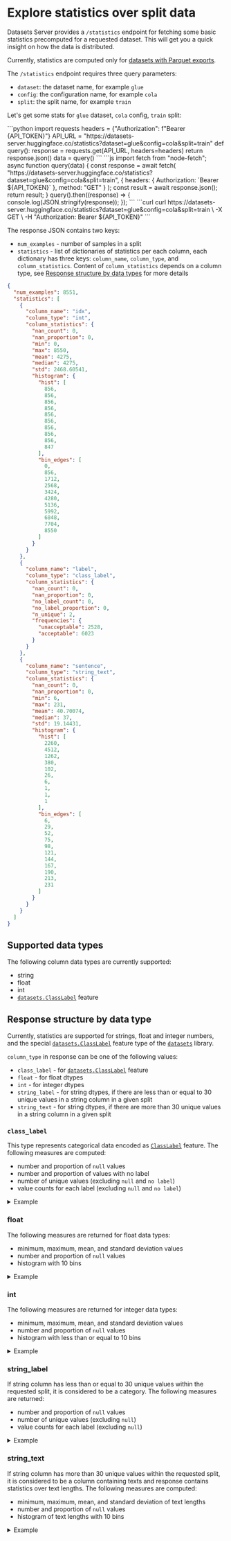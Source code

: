 # Explore statistics over split data

Datasets Server provides a `/statistics` endpoint for fetching some basic statistics precomputed for a requested dataset. This will get you a quick insight on how the data is distributed.

<Tip warning={true}>
  Currently, statistics are computed only for <a href="./parquet">datasets with Parquet exports</a>.
</Tip>

The `/statistics` endpoint requires three query parameters:

- `dataset`: the dataset name, for example `glue`
- `config`: the configuration name, for example `cola`
- `split`: the split name, for example `train`

Let's get some stats for `glue` dataset, `cola` config, `train` split:

<inferencesnippet>
<python>
```python
import requests
headers = {"Authorization": f"Bearer {API_TOKEN}"}
API_URL = "https://datasets-server.huggingface.co/statistics?dataset=glue&config=cola&split=train"
def query():
    response = requests.get(API_URL, headers=headers)
    return response.json()
data = query()
```
</python>
<js>
```js
import fetch from "node-fetch";
async function query(data) {
    const response = await fetch(
        "https://datasets-server.huggingface.co/statistics?dataset=glue&config=cola&split=train",
        {
            headers: { Authorization: `Bearer ${API_TOKEN}` },
            method: "GET"
        }
    );
    const result = await response.json();
    return result;
}
query().then((response) => {
    console.log(JSON.stringify(response));
});
```
</js>
<curl>
```curl
curl https://datasets-server.huggingface.co/statistics?dataset=glue&config=cola&split=train \
        -X GET \
        -H "Authorization: Bearer ${API_TOKEN}"
```
</curl>
</inferencesnippet>

The response JSON contains two keys:
* `num_examples` - number of samples in a split
* `statistics` - list of dictionaries of statistics per each column, each dictionary has three keys: `column_name`, `column_type`, and `column_statistics`. Content of `column_statistics` depends on a column type, see [Response structure by data types](./statistics#response-structure-by-data-type) for more details

```json
{
  "num_examples": 8551,
  "statistics": [
    {
      "column_name": "idx",
      "column_type": "int",
      "column_statistics": {
        "nan_count": 0,
        "nan_proportion": 0,
        "min": 0,
        "max": 8550,
        "mean": 4275,
        "median": 4275,
        "std": 2468.60541,
        "histogram": {
          "hist": [
            856,
            856,
            856,
            856,
            856,
            856,
            856,
            856,
            856,
            847
          ],
          "bin_edges": [
            0,
            856,
            1712,
            2568,
            3424,
            4280,
            5136,
            5992,
            6848,
            7704,
            8550
          ]
        }
      }
    },
    {
      "column_name": "label",
      "column_type": "class_label",
      "column_statistics": {
        "nan_count": 0,
        "nan_proportion": 0,
        "no_label_count": 0,
        "no_label_proportion": 0,
        "n_unique": 2,
        "frequencies": {
          "unacceptable": 2528,
          "acceptable": 6023
        }
      }
    },
    {
      "column_name": "sentence",
      "column_type": "string_text",
      "column_statistics": {
        "nan_count": 0,
        "nan_proportion": 0,
        "min": 6,
        "max": 231,
        "mean": 40.70074,
        "median": 37,
        "std": 19.14431,
        "histogram": {
          "hist": [
            2260,
            4512,
            1262,
            380,
            102,
            26,
            6,
            1,
            1,
            1
          ],
          "bin_edges": [
            6,
            29,
            52,
            75,
            98,
            121,
            144,
            167,
            190,
            213,
            231
          ]
        }
      }
    }
  ]
}
```

## Supported data types

The following column data types are currently supported:

* string
* float
* int
* [`datasets.ClassLabel`](https://huggingface.co/docs/datasets/package_reference/main_classes#datasets.ClassLabel) feature

## Response structure by data type

Currently, statistics are supported for strings, float and integer numbers, and the special [`datasets.ClassLabel`](https://huggingface.co/docs/datasets/package_reference/main_classes#datasets.ClassLabel) feature type of the [`datasets`](https://huggingface.co/docs/datasets/) library.

`column_type` in response can be one of the following values:

* `class_label` - for [`datasets.ClassLabel`](https://huggingface.co/docs/datasets/package_reference/main_classes#datasets.ClassLabel) feature
* `float` - for float dtypes
* `int` - for integer dtypes
* `string_label` - for string dtypes, if there are less than or equal to 30 unique values in a string column in a given split
* `string_text` - for string dtypes, if there are more than 30 unique values in a string column in a given split

### `class_label`

This type represents categorical data encoded as [`ClassLabel`](https://huggingface.co/docs/datasets/package_reference/main_classes#datasets.ClassLabel) feature. The following measures are computed:

* number and proportion of `null` values
* number and proportion of values with no label
* number of unique values (excluding `null` and `no label`)
* value counts for each label (excluding `null` and `no label`)

<details><summary>Example </summary>
<p>

```json
{
  "column_name": "label",
  "column_type": "class_label",
  "column_statistics": {
    "nan_count": 0,
    "nan_proportion": 0,
    "no_label_count": 0,
    "no_label_proportion": 0,
    "n_unique": 2,
    "frequencies": {
      "unacceptable": 2528,
      "acceptable": 6023
    }
  }
}
```

</p>
</details>

### float

The following measures are returned for float data types:

* minimum, maximum, mean, and standard deviation values
* number and proportion of `null` values
* histogram with 10 bins

<details><summary>Example </summary>
<p>

```json
{
  "column_name": "clarity",
  "column_type": "float",
  "column_statistics": {
    "nan_count": 0,
    "nan_proportion": 0,
    "min": 0,
    "max": 2,
    "mean": 1.67206,
    "median": 1.8,
    "std": 0.38714,
    "histogram": {
      "hist": [
        17,
        12,
        48,
        52,
        135,
        188,
        814,
        15,
        1628,
        2048
      ],
      "bin_edges": [
        0,
        0.2,
        0.4,
        0.6,
        0.8,
        1,
        1.2,
        1.4,
        1.6,
        1.8,
        2
      ]
    }
  }
}
```

</p>
</details>

### int

The following measures are returned for integer data types:

* minimum, maximum, mean, and standard deviation values
* number and proportion of `null` values
* histogram with less than or equal to 10 bins

<details><summary>Example </summary>
<p>

```json
{
    "column_name": "direction",
    "column_type": "int",
    "column_statistics": {
        "nan_count": 0,
        "nan_proportion": 0.0,
        "min": 0,
        "max": 1,
        "mean": 0.49925,
        "median": 0.0,
        "std": 0.5,
        "histogram": {
            "hist": [
                50075,
                49925
            ],
            "bin_edges": [
                0,
                1,
                1
            ]
        }
    }
}
```

</p>
</details>


### string_label

If string column has less than or equal to 30 unique values within the requested split, it is considered to be a category. The following measures are returned:

* number and proportion of `null` values
* number of unique values (excluding `null`)
* value counts for each label (excluding `null`)

<details><summary>Example </summary>
<p>

```json
{
  "column_name": "answerKey",
  "column_type": "string_label",
  "column_statistics": {
    "nan_count": 0,
    "nan_proportion": 0,
    "n_unique": 4,
    "frequencies": {
      "D": 1221,
      "C": 1146,
      "A": 1378,
      "B": 1212
    }
  }
}

```

</p>
</details>

### string_text

If string column has more than 30 unique values within the requested split, it is considered to be a column containing texts and response contains statistics over text lengths. The following measures are computed:

* minimum, maximum, mean, and standard deviation of text lengths
* number and proportion of `null` values
* histogram of text lengths with 10 bins

<details><summary>Example </summary>
<p>

```json
{
  "column_name": "sentence",
  "column_type": "string_text",
  "column_statistics": {
    "nan_count": 0,
    "nan_proportion": 0,
    "min": 6,
    "max": 231,
    "mean": 40.70074,
    "median": 37,
    "std": 19.14431,
    "histogram": {
      "hist": [
        2260,
        4512,
        1262,
        380,
        102,
        26,
        6,
        1,
        1,
        1
      ],
      "bin_edges": [
        6,
        29,
        52,
        75,
        98,
        121,
        144,
        167,
        190,
        213,
        231
      ]
    }
  }
}
```

</p>
</details>